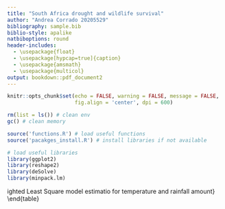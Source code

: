 ```yaml
---
title: "South Africa drought and wildlife survival"
author: "Andrea Corrado 20205529"
bibliography: sample.bib
biblio-style: apalike
natbiboptions: round
header-includes:
  - \usepackage{float}
  - \usepackage[hypcap=true]{caption}
  - \usepackage{amsmath}
  - \usepackage{multicol}
output: bookdown::pdf_document2
---
```


```r
knitr::opts_chunk$set(echo = FALSE, warning = FALSE, message = FALSE,
                      fig.align = 'center', dpi = 600)

rm(list = ls()) # clean env
gc() # clean memory

source('functions.R') # load useful functions  
source('pacakges_install.R') # install libraries if not available

# load useful libraries
library(ggplot2) 
library(reshape2) 
library(deSolve) 
library(minpack.lm)

```


\tableofcontents
\clearpage
\begin{multicols}{2}

\section*{Abstract}










\section{Introduction}

During last decades, interest and awareness about the climate change has steeply increased. There have been several studies examining and reporting the potential consequences of these phenomenon. For instance, the temperature and rainfall change has been of particular interest. Since last century, we have witnessed a increasing frequency in the number and severity of droughts in particular territories such as South Africa \textit{SA} \cite{SA_drought_decades}. The consequences here can be very dramatic. Due to the fact that area such as \textit{SA} suffer from low economic power, a drought may drive towards dramatic consequences It can affect either agriculture, for a period that lasts up to 6 months, either hydrological up to 24 months \cite{SA_drought_decades}. 

There have been several studies showing how to reduce the impact of drought on the agriculture field by growing restraint to higher temperature and computational model to predict droughts \cite{drought_asgriculture}.

However, in this paper, we wish to focus our attention on the drought consequences on wildlife population evolution. For instance, different studies have shown as animals mortality grows during the highest temperature period within the driest areas \cite{drought_wildlife_mortality_1990}. We will expand this idea to more recent data about waterbirds \cite{waterbirds_data}. This data set will provide the number of individual for different species in each year within the last 45 years. By doing so, we are able to track the evolution of the species during time. However, the data set will not provide the number of new death, new born and the relative causes. It will be our job to build a model which allows us to investigate the relation other factors. In particular the data we are going to analyse regard the global temperature and rain fall amount \cite{rain_temp_data} from 1901 up to 2020 which would give a foundation to build on the model of interest.

Having access to this information, our goal is to build a model which relates the climate change to the number of individual for each species and predict how, following the current trend, these would evolve over time and the potential consequences these could drive towards.


In section \ref{sec:techback} we give a brief introduction to the methodology used within this research project. In section \ref{sec:eda} we present the data with an exploratory data analysis. In section \ref{sec:climate} we model the climate data and provide prediction on a possible future scenario. In section \ref{sec:population} we model the species count in relation to the climate data and provide prediction about the future number of individuals. In section \ref{sec:conclusion} we discuss the finding of the project.


\section{Technical Background}
\label{sec:techback}

\subsection{Generalized Lienar Model}

In order to achieve the goal, we are going to employ different methodology which would allow us to model the data of interest. In particular, first of all we will related the temperature data to the rain fall amount. In order to do so, we will employ the Generalized Linear Model \cite{glm_intro} which theory would allow to establish a linear relationship between the quantity of interest (rain) and a set of covariates (temperature) plush a stochastic term which models the uncertainty about the random variable realisation

$$g(\mathbf{Y})  = \mathbf{X \beta} + \mathbf{\epsilon} $$
where we define a distribution $\mathcal{D}$ of interest on the stochastic term $\epsilon$
$$ \epsilon \sim \mathcal{D}(\theta)$$
and a link function $g(.)$ which is distribution dependent. 

The model will be validate by a set of diagnostic on the residuals $\mathbf{Y} - \mathbf{\hat{Y}}$ which provide meaningful insight on the goodness of fitness.

\subsection{Generalized Additive Model}

We will further extend the \textit{GLM} \cite{glm_intro} theory to allow for non-linear relationship between the predictors $\mathbf{X}$ and the response $\mathbf{Y}$ exploiting the \textit{Generalized Additive Model} theory \cite{gam_intro} while maintining the model linear in the parameters

$$g(\mathbf{Y})  = f(\mathbf{X}) + \mathbf{\epsilon} $$
where we define a distribution $\mathcal{D}$ of interest on the stochastic term $\epsilon$
$$ \epsilon \sim \mathcal{D}(\theta)$$
and a link function $g(.)$ which is distribution dependent. Moreover, we will define a function $f(.)$ which usually is a non linear function such as a \textit{spline} \cite{spline_intro}.


\subsection{Weighted Least Square}
During the research project, we perform different model estimation and to remedy to inadequate diagnostics, such as those violating the homoskedasticity assumption, we will employ \textit{Weighted Least Square} estimation theory \cite{wls_intro} which allows us to iteratively estimate a weight matrix $\mathbf{W}$ to be employed in the model estimation as a measure of the importance for each unit $\mathbf{x}_i\ i = \{1, \dots, N\}$ where $N$ is the total number of observations.

\subsection{Local Regression}



\subsection{Ordinary Differential Equation}
To track the evolution of a phenomenon over time, it is natural to think about \textit{Oridnary Differential Equation (ODE)} theory \cite{ode} which allows us to keep track of the change of a quantity in continuous time $$ \frac{d}{dt} x = f(x) $$ given initial condition $f(x, t = 0) = x_0$

\subsection{Levenberg-Marquardt algorithm}
Very often, the function defined within an ODE is characterized by a set of parameters $\mathbf{\beta}$. In empirical studies,we often have access to data realization $\{(y_i, \mathbf{x}_i, )\}_{i=1}^n$ we want to find the parameters $\mathbf{\beta}$ so that $y = f(\mathbf{x}, \mathbf{\beta})$ best fits the data of interest.  The \textit{Levenberg-Marquardt} \cite{lm_algo} provide a useful and efficient solution to the problem by making smart combination of \textit{Gauss-Newton} and \textit{Gradien Descend} theory.

\subsection{Sensitivity Analysis}
Mathematical modeling is often subject to very strong assumption which may be difficult to evaluate. In order to provide a robust framework, it is necessary to validate the model under perturbations on the findings. This is why, we will exploit \textit{Local Sensitivity Analysis} theory \cite{lsa_intro} to evaluate the robustness of the estimated models.


\section{Exploratory Data Analysis}
\label{sec:eda}

\subsection{Rainfall amount}

Within this exploratory data analysis context, we give a short introduction to the data by illustrating some characteristics. In the first place, we investigate the rainfall data set. We have access to the information between January 1901 up to December 2020. For simplicity, we decide to compute an annual average and inspect the resulting distribution.

\begin{figure}[H]
```r
rain <- read.csv('../data/pr_1901_2020_ZAF.csv') # load rain data
names(rain)[1] <- 'rain' # assign name to data set
rain_mean <- tapply(rain$rain, rain$Year, mean) # compute annual mean
rain_sd <- tapply(rain$rain, rain$Year, sd) # compute annual standard deviation
# collect data in a easy to handle data set
rain <- data.frame(year = as.numeric(names(rain_mean)), rain = rain_mean)

# plot histogram
hist(rain$rain, xlab = 'rain', main = 'Annual rain distribution', 
     col = 'grey90', border = 'white', breaks = 10)
```
\caption{Yearly rainfall distribution}
\label{fig:esa_rain_hist}
\end{figure}

From figure \ref{fig:esa_rain_hist} we can observe that the data distribution is somewhat bell-shaped. However, we can easily notice that the distribution is right skewed.  Clearly, the phenomenon is left bounded by 0 $x \in \mathbb{R}_+$ and we can rarely observe very extreme event such as very heavy precipitation. We are able to quantify the amount of skewness by computing the data sample moments ratio known as the \textit{Skewness} index which result to be `r round(e1071::skewness(rain$rain, type = 1), 2)`, agreeing with the histogram depicted.


Afterwards, we investigate the temperature data. As for the rain data set, we have availability of the information from 1901 up to 2020. In figure \ref{fig:esa_temp_hist} we depict the annual temperature distribution. 

\begin{figure}[H]
```r
temp <- read.csv('../data/tas_1901_2020_ZAF.csv') # load temp data
names(temp)[1] <- 'temp' # assign name to data set
temp_mean <-tapply(temp$temp, temp$Year, mean) # compute average year temp
# assign to an handy data set
temp <- data.frame(year = names(temp_mean), temp = temp_mean)
# plot histogram
hist(temp$temp, xlab = 'temperature', main = 'Annual temperature distribution', 
     col = 'grey90', border = 'white', breaks = 10)
```
\label{fig:esa_temp_hist}
\caption{Annual temperature distribution}
\end{figure}

We can clearly observe a fairly strong right skeweness indicating more extreme events such as sweltering days than very cold days. The phenomenon now takes values in the real domain $x \in \mathbb{R}$ and present a skewness index of `r round(e1071::skewness(temp$temp, type = 1), 2)`.



In order to give track the evolution of the phenomenon over time and to give an idea of the overall trend we make use of non parametric model, meaning that we do not assume anything but a relation between $\mathbf{x}$ and $\mathbf{x}$ governed by a function $f(.)$. The method employed is the locally weighted regression discussed in section \ref{sec:techback}. 


Therefore, to track the evolution of the phenomenon we fit the model for different values of the span. In particular:

- $100\%$ of the neighbor data to take into account the global context (violet)

- $50\%$ of the neighbor data to allow for a more local structure (blue)

By investigating the results in \ref{fig:esa_rain} we can notice how the global fit to the rain data shows a constant trend up to the 1950 which evolves in a slightly linear decreasing trend onward. On the other hand, the local fit shows a constant trend up to the 1980s which evolves in a steeper decrease for the later year. Nevertheless, both the models suggest an evolution of the amount of rainfall which changes over time.

\begin{figure}[H]
```r
# plot non parametric local regression to the data of interest + graphics parameter

# span value: 1
plot_lowess(rain$year, rain$rain, f = 1, 
            main = 'Average rain fall amount per year', ax = rain$year,
            xlab = 'year', ylab = 'rain fall amount', type = 'l')

# span value: .5
plot_lowess(rain$year, rain$rain, f = .5, 
            main = 'Average rain fall amount per year', ax = rain$year,
            xlab = 'year', ylab = 'rain fall amount', type = 'l',
            add = 1, fit.col = 'royalblue')

# add legend
legend('topright', legend = c('span 100%', 'span  50%'), lty = 1, lwd = 2,
       bty = 'n', col = c('violetred', 'royalblue'))
```
\label{fig:esa_rain}
\caption{Annual rainfall}
\end{figure}


Afterwards, we fit a the same two models for the temperature data. Here the relation with time is much clearer. For instance, we can observe how the global fit shows a linearly increasing trend over time, with constant velocity. On the other hand, the local fit shows an increasing trend with different intensities in different period allowing for non linear relationship. Nevertheless, the overall trend does not change dramatically. Annual temperature has clearly been increasing over the last century.

```r
# fit local regression and produce plot of the result


# span 100%
plot_lowess(temp$year, temp$temp, f = 1, ax = temp$year,
            xlab = 'year', ylab = 'temperature', type = 'l',
            main = 'Annual temperature over year')

# span 50%
plot_lowess(temp$year, temp$temp, f = .5, main = 'yearly temp', ax = temp$year,
            xlab = 'year', ylab = 'temperature', type = 'l',
            add = 1, fit.col = 'blue')

# add legend
legend('topleft', legend = c('span 100%', 'span  50%'), lty = 1, lwd = 2,
       bty = 'n', col = c('violetred', 'royalblue'))
```
```r
X <- merge(rain, temp, by = 'year') # join data in a dataset by year 
```

\begin{table}[h]
\centering
\begin{tabular}{rrrr}
  \hline
 & year & rain & temp \\ 
  \hline
year & 1.00 & -0.06 & 0.82 \\ 
  rain & -0.06 & 1.00 & -0.33 \\ 
  temp & 0.82 & -0.33 & 1.00 \\ 
   \hline
\end{tabular}
\label{esa:cor_matrix}
\caption{Correlation table}
\end{table}


In order to give a global idea of the data we are investigating we would like to present the pairs plot showing each pair combination plus the estimated correlation matrix $\mathbf{R}$ in table \ref{esa:cor_matrix}. As mentioned earlier, in figure \ref{fig:esa_pairs} we can notice the strong relationship between temperature and year $\hat{\rho}_{t,y} =$ `r round(cor(X[,-2])[2], 2)` and a weaker relationship between rain and year $\hat{\rho}_{r,y} =$ `r round(cor(X[,-3])[2], 2)` . However, we can see a clear relationship between year and rain $\hat{\rho}_{r,t}=$ `r round(cor(X[,-1])[2], 2)` which may be worth further investigation.
\end{multicols}

\begin{figure}[H]
```r
par(mar = rep(0, 4))
X <- merge(rain, temp, by = 'year') # join data in a dataset by year 
pairs(X, col = 'grey60') # shows pairs plot to give an idea of the relationship
# plot(X[-3], xlab = 'year', ylab = 'rain', col = 'grey60', xaxt = 'n')
# plot(X[-1], xlab = 'rain', ylab = 'temp', col = 'grey60', xaxt = 'n')
# plot(X[-2], xlab = 'year', ylab = 'temp', col = 'grey60', xaxt = 'n')
# cor(X) # output correlation table
# xtable(cor(X), type = "latex") # output table for latex
```
\label{fig:esa_pairs}
\caption{Year, Rain, Temperature scatterplot}
\end{figure}

\begin{multicols}{2}

\section{Climate Modeling}
\label{sec:climate}

We are now going to propose a very simple physical model to describe the temperature behavior. Ascertained that temperature heavily evolves over time, we present a very simple ordinary different equation given the temperature $\tau$ and time $t$

$$ \frac{d}{d t}\ \tau = \gamma\ \tau $$
which posit a linear evolution of the phenomenon over time. Moreover, we add initial condition equal to the average temperature values of the first 5 year. The reason behind this choice is that, within this project, we do not have access to older data and during the exploratory data analysis in section ref{sec:eda} we have seen how the phenomenon is highly variable. Therefore, we choose the mean as initial condition
$$f(\tau, t = 0) = \tau_0 =16.8 $$

Then we need to tune the parameter $\gamma$ and we are going to do so exploiting the Levenberg-Marquardt algorithm discussed in section \ref{sec:techback}.


```r
# model temperature in time with gamma parameter
tempchange <- function(t, state, parms) {
  
  with(as.list(c(state,parms)), {
    
    gamma <- as.numeric(parms["gamma"]) # gamma parameter
    dtemp <- gamma * temp  # temperature evolution dxdt = gamma x 
    
    return(list(c(dtemp))) # return object as a list
  })
}

# numerically integrate ODE
t <- X$time <- X$year - min(X$year, na.rm = TRUE) # extract time from t = 0 for ODE
yini <- c(temp = mean(X$temp[1:5])) # assign initial condition as the average of the first 5y
parms <- c(gamma = 1e-3) # give initial guess for the parametrs

# function that calculates residual sum of squares for LM algorithm
ssq_temp <- function(parms){
  
  # inital temperature as 5y average
  cinit <- c(temp = mean(X$temp[1:5]))
  
  # time points for which temperature is reported
  t <- sort( unique( c(seq(0,5,0.1), t ) ))
  
  # solve ODE for a given set of parameters
  out=ode(y=cinit,times=t,func=tempchange,parms=as.list(parms))
  
  # Filter data that contains time points where data is available
  outdf=data.frame(out)
  outdf=outdf[outdf$time %in% X$time,]
  # Evaluate predicted vs experimental residual
  ssqres <- outdf$temp - X$temp
  
  return(ssqres) # return predicted vs experimental residual
}


# fitting LM algorithm to the residual sum of square returned by the function ssq_temp
fitval_temp <- nls.lm(par = parms, fn = ssq_temp)
fit_pe <- fitval_temp$par
se <- summary(fitval_temp)$coefficients[1, 'Std. Error']
parest_temp <- c(fitval_temp$par - qnorm(.975) * se,
                 fitval_temp$par,
                 fitval_temp$par + qnorm(.975) * se)
```
The algorithm applied to the data set of interest returns a point estimate of $\hat{\gamma}=$`r round(parest_temp[2], 8)` and an estimated standard error of $\hat{SE}(\hat{\gamma})=$`r round(se, 8)`, resulting in the $95\%$ confidence interval

\begin{equation}
P(\gamma \in [0.00071764, 0.00081291]) = 0.95
\label{eq:gamma_ci}
\end{equation}

Overall, we can claim that, according to the model of interest, the global temperature increases over time by a factor within the region in (\ref{eq:gamma_ci}). We graphically present the estimated model in figure \ref{fig:temp_ode_evolution}. From the plot we can easily notice how the mean temperature increases over time. It also very noticeable how the model may underfit the data. It could be worth trying to fit a more complex model including higher order terms to address a certain amount of non-linearity. However, while these models may outperform the current in the data representation, they may be very unstable when employed in extrapolation task. The final goal here is to produce prediction about the future and a non-linear model may lead to very erratic conclusion. Therefore, we decide that this simple model fairly represents the phenomenon of interest.

\begin{figure}[H]
```r
# estimate scenarios with point estimate
out_temp <- ode(y=yini,times=t,func=tempchange,parms=as.list(parest_temp[2]))
out_temp_l <- ode(y=yini,times=t,func=tempchange,parms=as.list(parest_temp[1]))
out_temp_u <- ode(y=yini,times=t,func=tempchange,parms=as.list(parest_temp[3]))

# plot point estimate
ylim <- range(X$temp)
plot(out_temp, ylim = ylim, main = 'Annual temperature ODE evolution',
     xlab = 'year', ylab = 'temperature', lwd = 2, col = 'violetred')
points(X$year - min(X$year), X$temp, col = 'grey70', type = 'l')
polygon(c(out_temp_l[,1], rev(out_temp_u[,1])),
        c(out_temp_l[,2], rev(out_temp_u[,2])), 
        border = NA, col = ggplot2::alpha('red', .1)
)
legend('topleft', col = c('violetred',ggplot2::alpha('red', .1)),
       lty = 1, lwd = c(2, 10), 
       legend = c('ODE estimation', '95% CI'), bty = 'n')
```
\caption{Annual temperature modeled by Ordinary Differential Equation}
\label{fig:temp_ode_evolution}
\end{figure}

We have now available a model which may lead us to future prediction. In particular, we are interested in what would happen in a 50 years time following the current trend. According to the estimated model and depicted in figure \ref{fig:temp_prediction}, the global temperature may continue to rise up to reaching $19$ Celcius average degree in 50 years time, with a reasonably tight confidence interval.

\begin{figure}[H]
```r
# propose longer data for future prediction
t_long <- 0:170
X <- merge(X, data.frame(time = t_long), all.y = TRUE) # join data with future years
out_temp_long <- ode(y=yini,times=t_long,func=tempchange,parms=as.list(parest_temp))
out_temp_long <- data.frame(out_temp_long)

# predict longer data with lower, upper bound + point estimate
out_temp_lb = ode(y=yini,times=t_long,func=tempchange,parms=as.list(parest_temp[1]))
out_temp_pe = ode(y=yini,times=t_long,func=tempchange,parms=as.list(parest_temp[2]))
out_temp_ub = ode(y=yini,times=t_long,func=tempchange,parms=as.list(parest_temp[3]))
out_temp_par <- merge(merge(out_temp_lb, out_temp_pe, by = 'time'), out_temp_ub, by = 'time')
names(out_temp_par) <- c('time', 'lb', 'pe', 'ub') # assign name to data set 

# subset only out of sample year, those to be predicted
out_temp_par_only <- out_temp_par[out_temp_par$time > max(out_temp[,'time']),]

# plot result
par(mfrow = c(1,1), las = 2)
ylim <- range(out_temp_par[,-1], X$temp, na.rm = TRUE)
plot(t_long, X$temp, type = 'l', ylim = ylim, xaxt = 'n',
     xlab = 'year', ylab = 'temperature', col = 'grey70')
lines(out_temp_par$time, out_temp_par$pe, col = 'red')
polygon(c(out_temp_par_only$time, rev(out_temp_par_only$time)),
        c(out_temp_par_only$lb, rev(out_temp_par_only$ub)),
        col = ggplot2::alpha('red', .2), border = NA)
axis(1, at = X$time, labels = X$time + min(X$year, na.rm = 1), tick = FALSE)
legend('topleft', col = c('violetred',ggplot2::alpha('red', .1)),
       lty = 1, lwd = c(2, 10), 
       legend = c('ODE estimation', '95% CI'), bty = 'n')
```

\caption{50 out of sample years temperature prediction}
\label{fig:temp_prediction}
\end{figure}


A fundamental requisite for a mathematical model is the robustness to its input. Here, the data is empirically observed and the parameter $\gamma$ is estimated from it. The question we want to address is whether we can rely on this parameter and whether the model output would change if the parameters in input changed. In order to tackle this question, a common and reliable choice is local sensitivity analysis discussed in section \ref{sec:techback}. Given the model $$f(\tau) = \gamma\ \tau $$ the method allow us to derive the sensitivity equation as 

\begin{equation}
\begin{split}
\frac{d}{dt} s & = \frac{d}{d\gamma} f\  s + \frac{d}{d \gamma} f  \\
& = \gamma s + \tau
\end{split}
\end{equation}

Therefore, we will need to deal with the system of ordinary differential equation

\begin{equation}
\begin{cases}
\frac{d}{dt}\tau = \gamma \tau \\
\frac{d}{dt}s = \gamma s + \tau 
\end{cases}
\end{equation}

As done previously, we numerically integrate the system of \textit{ODE} and inspect the result. In particular, we want to investigate what would happen with different values for the input parameter $\gamma$. In this setting, we try to evaluate the model output for values which are 5 time the estimated standard error away from the point estimate $\gamma \pm 5 \times \hat{SE}(\hat{\gamma})$. In figure \ref{fig:temp_sens} we can observe the system output. In the first place, plotting the temperature values $\tau$ against time $t$ in log-scale, we do not observe any appreciable difference for such an extreme value of the parameter considered. In the second plot, we plot the sensitivity value $s$ against time $t$ and, as before, we cannot notice any significant difference. This analysis clearly state how the model of interest is robust to perturbations of the input.

\begin{figure}[H]
```r
tempsens <- function(t, state, parms) {
  
  with(as.list(c(state,parms)), {
    
    gamma <- as.numeric(parms["gamma"])
    RHS1 <- gamma * temp 
    RHS2 <- gamma * s + temp # derive sensitivity equation
    
    return(list(c(RHS2, RHS2)))
  })
}


# sensitivity: being only one parameter LSA is OK
# very solid estimation up to 50 SE

# increase qs if you want to investigate more extreme scenario
qs <- 5
for(q in qs){
  
  sens <- c(yini, s = 0)
  pe0 <- parest_temp[2]
  pe1 <- pe0 + q * se
  pe2 <- pe0 - q * se
  out_temp_sens1 <- ode(y=sens,times=t,func=tempsens,parms=list(gamma = pe0))
  out_temp_sens2 <- ode(y=sens,times=t,func=tempsens,parms=list(gamma = pe1))
  out_temp_sens3 <- ode(y=sens,times=t,func=tempsens,parms=list(gamma = pe2))
  
  f <- function(x) log(x)
  ylim <- f(range(out_temp_sens1[,2], out_temp_sens2[,2], out_temp_sens3[,2]))
  plot(out_temp_sens1[,1],  f(out_temp_sens1[,2]), type = 'l', xlab = 'time',
       ylab = '', ylim = ylim)
  lines(out_temp_sens2[,1], f(out_temp_sens2[,2]), type = 'l', col = 'red')
  lines(out_temp_sens3[,1], f(out_temp_sens3[,2]), type = 'l', col = 'blue')
  
  ylim <- f(range(out_temp_sens1[,3], out_temp_sens2[,3], out_temp_sens3[,3]) + 1)
  plot(out_temp_sens1[,1],  f(out_temp_sens1[,3]),
       ylab = '', 
       xlab = 'time', type = 'l', ylim = ylim)
  lines(out_temp_sens2[,1], f(out_temp_sens2[,3]), col  = 'red')
  lines(out_temp_sens3[,1], f(out_temp_sens3[,3]), col  = 'blue')
}
```
\caption{Evolution of temperature in time with input parameter $\pm$ 5 $\hat{SE}(\hat{\gamma})$; b) evolution of $\gamma$ parameter in time $\pm$ 5 $\hat{SE}(\hat{\gamma})$}
\label{fig:temp_sens}
\end{figure}

Once ascertained the robustness of the temperature model, we are ready to investigate between the latter and the rainfall amount. In order to do so, we estimate a linear regression model where we add a non-linear component derived by the spline theory which allows us to write 
$$ \textbf{rain} = \beta_0 + f(\mathbf{\tau}) + \mathbf{\epsilon}$$

The first trial is not satisfactory as the model present some deficiency. In particular, from the left plot in figure \ref{fig:res_fit_ols} we can observe the presence of heteroskedasticity, meaning that the variance is not constant over the range of values for the value in input. In order to address the problem, we perform an iterative weighted least square estimation gaining a $29\%$ reduction in the estimated $BIC$ values, as shown in figure\ref{fig:res_fit_wls}.

\begin{figure}[H]
```r
# need to understand how temp evolves
# rain_temp <- merge(rain, temp, by = 'year')
rain_temp <- X[complete.cases(X),]

# linear model
fit_rain <- lm(rain ~ splines::ns(temp, 2), data = rain_temp) # fit model
# BIC(fit_rain)
# summary(fit_rain)
plot(fitted(fit_rain), residuals(fit_rain), main = 'OLS',
     xlab = 'fitted', ylab = 'residuals', col = 'grey70')
legend('topleft', legend = paste('BIC', round(BIC(fit_rain),2)), bty = 'n')
```
\label{fig:res_fit_ols}
\caption{Residual vs Fitted plot for Ordinary Least Square model estimattion}
\end{figure}


\begin{figure}[H]
```r
fit_rain_wi <- fit_rain
for(i in 1:5){
  wi <- 1 / residuals(fit_rain_wi)**2
  fit_rain_wi <- lm(rain ~ splines::ns(temp,2), data = rain_temp, weights = wi)
}
plot(fitted(fit_rain_wi), residuals(fit_rain_wi), main = 'WLS',
     xlab = 'fitted', ylab = 'residuals', col = 'grey70')
legend('topleft', legend = paste('BIC', round(BIC(fit_rain_wi),2)), bty = 'n')
```
\label{fig:res_fit_wls}
\caption{Residual vs Fitted plot for Weighted Least Square model estimattion}
\end{figure}

The model parameters results are summarised in table \ref{tab:wls_model_summary}. Unsurprisingly, from those we can observe how both the estimated spline coefficients have negative sign with very tiny estimated standard error. Therefore, we can appreciate how, up to 8 decimal precision, the returned P-value is $0$, meaning that we reject the null hypothesis $H_0:\ beta_i = 0$ for $i = \{0, 1, 2\}$. This means that, according to the estimated model, the relation between temperature and rainfall amount is negative. With higher temperature we can expect to observe lower amount of rainfall and vice versa.

\end{multicols}
\begin{table}[H]
\centering
\begin{tabular}{rrrrr}
  \hline\
 & Estimate & Std. Error & t value & Pr($>|t|$) \\ 
  \hline
$\hat{\beta}_0$ & 41.23907927 & 0.00008380 & 492090.20447958 & 0.00000000 \\ 
  $\hat{\beta}_1$ & -7.90378231 & 0.00015488 & -51030.55292079 & 0.00000000 \\ 
  $\hat{\beta}_2$ & -8.53033020 & 0.00001818 & -469180.40392581 & 0.00000000 \\ 
   \hline
\end{tabular}
\caption{Weighted Least Square model estimatio for temperature and rainfall amount}
\end{table}
\begin{multicols}{2}


We now need to evaluate the robustness of the model with respect to the parameters in input. As we did previously we will try two now configuration where we shift the parameters estimated by 5 times their standard deviation $\hat{\beta}_i \pm \hat{SE}(\hat{\beta}_i)$. The results are depicted in figure \ref{fig:rain_time_sens_5se}. Here can notice how the different scenario have different intensities but the overall trend is very similar leading to likewise trend in the long period.



\begin{figure}[H]
```r
# predict rain from temp
pred_type <- 'prediction'
rain_pred_pe <- predict(fit_rain_wi, newdata = data.frame(temp = out_temp_par$pe), interval = pred_type)[,'fit']
rain_pred_lb <- predict(fit_rain_wi, newdata = data.frame(temp = out_temp_par$lb), interval = pred_type)[,'lwr']
rain_pred_ub <- predict(fit_rain_wi, newdata = data.frame(temp = out_temp_par$ub), interval = pred_type)[,'upr']

# sensitivity
# try to impute different values
q <- 5
fit_rain_wi_edit <- fit_rain_wi
fit_rain_wi_edit$coefficients[2] <-  -8.962673 + q *  1.0267
fit_rain_wi_edit$coefficients[3] <-  -8.6207 + q *  0.3338
pred_type <- 'prediction'
rain_pred_pe_e <- predict(fit_rain_wi_edit, newdata = data.frame(temp = out_temp_par$pe), interval = pred_type)[,'fit']
rain_pred_lb_e <- predict(fit_rain_wi_edit, newdata = data.frame(temp = out_temp_par$lb), interval = pred_type)[,'lwr']
rain_pred_ub_e <- predict(fit_rain_wi_edit, newdata = data.frame(temp = out_temp_par$ub), interval = pred_type)[,'upr']

fit_rain_wi_edit$coefficients[2] <-  -8.962673 - q *  1.0267
fit_rain_wi_edit$coefficients[3] <-  -8.6207 - q *  0.3338
pred_type <- 'prediction'
rain_pred_pe_f <- predict(fit_rain_wi_edit, newdata = data.frame(temp = out_temp_par$pe), interval = pred_type)[,'fit']
rain_pred_lb_f <- predict(fit_rain_wi_edit, newdata = data.frame(temp = out_temp_par$lb), interval = pred_type)[,'lwr']
rain_pred_ub_f <- predict(fit_rain_wi_edit, newdata = data.frame(temp = out_temp_par$ub), interval = pred_type)[,'upr']

par(las = 2)
plot(rain_temp$time, rain_temp$rain, type = 'l', xlim = range(out_temp_par$time),
     xaxt = 'n', col = 'grey70', xlab = 'temperature', ylab = 'rain')
axis(1, at = out_temp_par$time, labels = out_temp_par$time + min(X$year, na.rm = TRUE), tick = FALSE)
title('Rain vs Time')
lines(out_temp_par$time, rain_pred_pe, lwd = 2, col = 'red')
idx <- out_temp_par$time > max(rain_temp$time)
polygon(c(out_temp_par$time[idx], rev(out_temp_par$time[idx])),
        c(rain_pred_lb[idx], rev(rain_pred_ub[idx])),
        border = NA, col = ggplot2::alpha('red', .2))
# other scenario + se
lines(out_temp_par$time, rain_pred_pe_e, lwd = 2, col = 'blue')
polygon(c(out_temp_par$time[idx], rev(out_temp_par$time[idx])),
        c(rain_pred_lb_e[idx], rev(rain_pred_ub_e[idx])),
        border = NA, col = ggplot2::alpha('blue', .1))
# other scenario - se
lines(out_temp_par$time, rain_pred_pe_f, lwd = 2, col = 'green')
polygon(c(out_temp_par$time[idx], rev(out_temp_par$time[idx])),
        c(rain_pred_lb_f[idx], rev(rain_pred_ub_f[idx])),
        border = NA, col = ggplot2::alpha('green', .1))
legend('topright', col = c('red','blue','green'), bty = 'n', lty = 1, lwd = 2,
       legend = c('Estimated pars',
                  paste('est +', round(q, 2), 'SE'),
                  paste('est -', round(q, 2), 'SE')
                  )
)
```
\label{fig:rain_time_sens_5se}
\caption{Evolution of rainfall w.r.t. temperature with input parameter $\pm$ 5 $\hat{SE}(\hat{\gamma})$}
\end{figure}

************** write conclusion here ************************

\section{Species count Modelling}
\label{sec:population}

In the previous section we have presented the data and results on the climate data including temperature and rainfall information from 1901 up to 2021. In this section, we are going to present the waterbirds species count data over time and relation its evolution to the covariate explored earlier. In particular, the data set of interest provide the specie individual count per year from 1975 to 2021. Within this data set we observe monthly variation which, for simplicity and consistency with the climate data, will be averaged over the years. For different species, we have different number of observation and, as we observe up to 37 species, we decide to keep only those whose numerousness might provide robust result, from $n_i =30$ onward, as per figure \ref{fig:species_barplot}.


\begin{figure}[H]
```r
rm(list = ls()) # clean env
source('functions.R') # load functions  

# laod packages: need to be installed if not available yet
suppressWarnings(library(ggplot2))
suppressWarnings(library(gam))
suppressWarnings(library(reshape2))
suppressWarnings(library(deSolve))
suppressWarnings(library(minpack.lm))
suppressWarnings(library(viridis))

# --------------------------------------------------------------------------- #
#                            load count data                                  #
# --------------------------------------------------------------------------- #

dat0 <- rbind(
  read.csv("../data/occurrence1.txt", row.names=1),
  read.csv("../data/occurrence2.txt", row.names=1),
  read.csv("../data/occurrence3.txt", row.names=1),
  read.csv("../data/occurrence4.txt", row.names=1)
)


dat <- dat0 # store data

# remove empty species
dat <- dat[ - which(dat$family == ''), ] 

# sanity check on year
dat <- dat[dat$year > 1900,]
years <- cbind( year = min(dat$year) : max(dat$year) )

key <- paste0(dat$year, dat$family) # creare compound key for YEAR : FAMILY
year_fam_count <- tapply(dat$family, key, length) # count yearly observation per family
fam_count <- substr(names(year_fam_count), 5, 999) # exclude year form result
fams_tab <- table(fam_count) # count how many year observation per species you have

# species count
par(las = 2)
barplot(fams_tab[order(fams_tab, decreasing = TRUE)], border = NA,
        col = ggplot2::alpha(viridis(length(fams_tab), direction = -1), .4) )
abline(h = 30, col = 'royalblue', lwd = 2, lty = 2)
```
\label{fig:species_barplot}
\caption{Years observation per species}
\end{figure}

Once selected the species of interest, we are interested in the overall trend. Beside a descriptive analysis, we provide a non-parametric fit by a local weighted regression to give an idea of the overall trend. As the values variance is appreaciable large, we provide either mean (red line) and median (blue line) value for robust result. Despite  being on different scale, both the results shows similar overall trend. The individual count has been decreasing over time. This behaviour is shown in figure \ref{fig:species_barplot}. 

\begin{figure}[H]
```r
# pre process data: create Y such that we will have the individual count
# for each species for each year (min #rows required -> 30)
Y <- data.frame()
min.row <- 30
fams <- unique(dat$family)
for(f in fams){
  i.dat <- dat[dat$family == f, ]
  i.years <- length(unique(i.dat$year))
  if(i.years >= min.row){ # if enough obs
    i.x <- tapply(i.dat$individualCount, i.dat$year, mean) # compute annual mean
    i.x <- cbind(year = names(i.x), individualCount = i.x, species = f) # data frame
    i.x <- merge(years, i.x, by = 'year', all.x = 1) # left join with years
    i.x$species[is.na(i.x$species)] <- f
    Y <- rbind(Y, i.x) # append to main data set 
  }
}

# create Y_wide such that we will have one species per column 
# and the related individual count per row
Y_wide <- tidyr::pivot_wider(Y,
                             names_from = 'species',
                             values_from = 'individualCount'
)

# we observe some "unusual spike" according to a population evolution
# we decide to remove it from the data
to_investigate <- Y[which.max(Y$individualCount), 'species']
# matplot(Y_wide[,1], Y_wide[,to_investigate], type = 'l')

# remove Glareolidae
Y <- Y[- which(Y$species == 'Glareolidae'),]
Y_wide <- Y_wide[, - which(colnames(Y_wide) == 'Glareolidae')]

# remove the NA cases
# compute annual mean
# fit a non parametric local regression to understand the trend
# quick viz
Y_complete <- Y[complete.cases(Y),]
Y_complete$individualCount <- as.numeric(Y_complete$individualCount)

means <- tapply(Y_complete$individualCount, Y_complete$year, mean)
medians <- tapply(Y_complete$individualCount, Y_complete$year, median)
years <- as.numeric(names(means))

# quick visualization
par(las = 2)
Y_wide <- data.frame(Y_wide)
matplot(Y_wide[,1], Y_wide[,-1], type = 'l', xaxt = 'n', lwd = .5, xlab = 'year', ylab = 'individual count')
lines(years, fitted(loess(means ~ years, span = 1)), lwd = 2, col = 'red')
lines(years, fitted(loess(medians ~ years, span = 1)), lwd = 2, col = 'blue')
axis(1, at = Y_wide[,1], labels = Y_wide[,1], tick = FALSE)
title('Species count vs time')
legend('topright', legend = c('Annual average', 'Annual median'),
       lty = 1, col = c('red', 'blue'), lwd = 2, bty = 'n')
```
\label{fig:species_barplot}
\caption{Yearly individual count per species plus mean and median observation}
\end{figure}

The next step is to relate the individual count data to the climate information. In the first place, we inspect the response distribution, as shown in figure \ref{fig:counts_hist}. As the data takes value on a discrete and positive set, it is reasonable to assume a \textit{Poisson} distribution.

\begin{figure}[H]
```r
# load climate data
X <- read.csv('../data/climate_pred.csv')[,-1]

# combine data ----------------------------------------------------------------

Y <- merge(Y, X, by = 'year', all.x = TRUE) # join data by year
Y <- Y[order(Y$species), ] # sort data by species
Y$individualCount <- round(
  as.numeric(Y$individualCount)
) # cast into num

# inspect individual count distribution: we can try a Pois distr
# par(mfrow = c(1,2))
#hist(Y$individualCount)
hist(Y$individualCount[Y$individualCount < 50], main= 'Count distribution',
     xlab = 'counts', col = ggplot2::alpha(viridis(10, direction = -1), .4),
     border = NA, freq = FALSE)
#par(mfrow = c(1,1))
```
\label{fig:counts_hist}
\caption{Distribution for animal counts}
\end{figure}

Afterwards, we are going to estimate a mixed-effect model 
*****************************

```r
# center data -----------------------------------------------------------------
cyear <- 1998
Y$syear <- Y$year - cyear

# fit model -------------------------------------------------------------------

# # define degree
# Q <- 6
# bics <- rep(NA, Q)
# for(q in 1:Q){
#   q_fit_year <- lme4::glmer(
#     individualCount ~ ns(syear, q) + (1 | species), 
#     family = 'poisson', data = Y
#   )
#   bics[q] <- BIC(q_fit_year)
# }
# # balance between model degree and interpretability
# q <- 4
# cols <- rep('royalblue', Q); cols[q] <- 'red'
# plot(1:Q, bics, type = 'b', col = cols, pch = 20)

# fit model
# fit_year <- lme4::glmer(
#   individualCount ~ ns(syear, q) + (1 | species), 
#   family = 'poisson', data = Y
# )


# what is the effect of year
# t <- sort(unique(Y$syear))
# t_pred <- ns(t, q) %*% as.numeric(coef(fit_year)[[1]][1,-1])
# plot(t, t_pred, type = 'l', main = 'effect of time')

# inspect residuals: we can see some structure not explained by syear
# therefore we will try include further predictors
# plot(fitted(fit_year), residuals(fit_year))

# further pred: preprocessing
m_rain <- mean(Y$rain_obs, na.rm = TRUE)
sd_rain <- sd(Y$rain_obs, na.rm = TRUE)
Y$srain <- (Y$rain_obs - m_rain)/sd_rain

m_temp <- mean(Y$temp_obs, na.rm = TRUE)
sd_temp <- sd(Y$temp_obs, na.rm = TRUE)
Y$stemp <- (Y$temp_obs - m_temp)/sd_temp


# Y$srain <- scale(Y$rain_obs, scale = TRUE)
# Y$stemp <- scale(Y$temp_obs, scale = TRUE)

# Q_temp <- 6
# bics <- rep(NA, Q_temp)
# for(q_temp in 1:Q_temp){
#   q_fit_year_temp <- lme4::glmer(
#     # this model returns the best AIC among those explored
#     individualCount ~ ns(syear, q_temp) * stemp + ns(syear, q_temp) * srain + (1 | species), 
#     family = 'poisson', data = Y
#   )
#   bics[q_temp] <- BIC(q_fit_year_temp)
# }
# 
# # balance between model degree and interpretability: again 4 may be a good choice
q_temp <- 4
# cols <- rep('royalblue', Q_temp); cols[q_temp] <- 'red'
# plot(1:Q_temp, bics, type = 'b', col = cols, pch = 20)

fit_year_temp <- lme4::glmer(
  # this model returns the best AIC among those explored
  individualCount ~ ns(syear, q_temp) * stemp + ns(syear, q_temp) * srain + (1 | species), 
  family = 'poisson', data = Y
)
```








\section{Conclusion}
\label{sec:conclusion}











\bibliography{sample.bib} 
\bibliographystyle{ieeetr} 










\end{multicols}

















